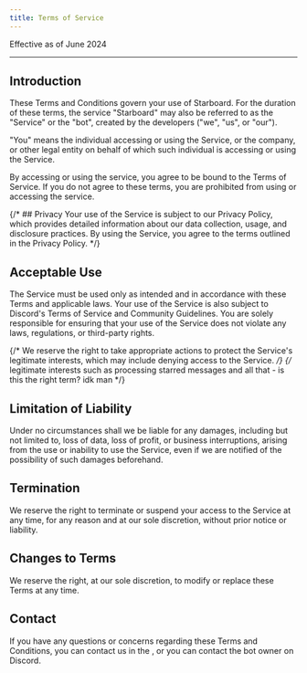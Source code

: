```yaml
---
title: Terms of Service
---
```


Effective as of June 2024

---

## Introduction
<LinkCard title="Introduction to Starboard" href="../../about/introduction" />
These Terms and Conditions govern your use of Starboard.
For the duration of these terms, the service "Starboard" may also be referred to as the "Service" or the "bot", created by the developers ("we", "us", or "our").

"You" means the individual accessing or using the Service, or the company, or other legal entity on behalf of which such individual is accessing or using the Service.

By accessing or using the service, you agree to be bound to the Terms of Service.
If you do not agree to these terms, you are prohibited from using or accessing the service.

{/* ## Privacy
Your use of the Service is subject to our Privacy Policy, which provides detailed information about our data collection, usage, and disclosure practices. By using the Service, you agree to the terms outlined in the Privacy Policy. */}

## Acceptable Use
The Service must be used only as intended and in accordance with these Terms and applicable laws.
Your use of the Service is also subject to Discord's <ExternalLink href="https://discord.com/terms">Terms of Service</ExternalLink> and <ExternalLink href="">Community Guidelines</ExternalLink>.
You are solely responsible for ensuring that your use of the Service does not violate any laws, regulations, or third-party rights.

{/* We reserve the right to take appropriate actions to protect the Service's legitimate interests, which may include denying access to the Service. */}
{/* legitimate interests such as processing starred messages and all that - is this the right term? idk man */}

## Limitation of Liability
Under no circumstances shall we be liable for any damages, including but not limited to, loss of data, loss of profit, or business interruptions, arising from the use or inability to use the Service, even if we are notified of the possibility of such damages beforehand.

## Termination
We reserve the right to terminate or suspend your access to the Service at any time, for any reason and at our sole discretion, without prior notice or liability.

## Changes to Terms
We reserve the right, at our sole discretion, to modify or replace these Terms at any time.

## Contact
If you have any questions or concerns regarding these Terms and Conditions, you can contact us in the <ExternalLink type={LinkType.Support}/>, or you can contact the bot owner <InlineMention name="@thenoob27" /> on Discord.